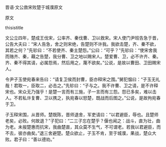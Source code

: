 


晋语·文公救宋败楚于城濮原文

原文

thisistitle

文公立四年，楚成王伐宋，公率齐、秦伐曹、卫以救宋。宋人使门尹班告急于晋，公告大夫曰：“宋人告急，舍之则宋绝，告楚则不许我。我欲击楚，齐、秦不欲，其若之何？”先轸曰：“不若使齐、秦主楚怨。”公曰：“可乎？”先轸曰：“使宋舍我而赂齐、秦，藉之告楚，我分曹、卫之地以赐宋人。楚爱曹、卫，必不许齐、秦。齐、秦不得其请，必属怨焉，然后用之，蔑不欲矣。”公说，是故以曹田、卫田赐宋人。

令尹子玉使宛春来告曰：“请复卫侯而封曹，臣亦释宋之围。”舅犯愠曰：“子玉无礼哉！君取一，臣取二，必击之。”先轸曰：“子与之。我不许曹、卫之请，是不许释宋也。宋众无乃强乎！是楚一言而有三施，子一言而有三怨。怨已多矣，难以击人。不若私许复曹、卫以携之，执宛春以怒楚，既战而后图之。”公说，是故拘宛春于卫。

子玉释宋围，从晋师。楚既陈，晋师退舍，军吏请曰：“以君避臣，辱也。且楚师老矣，必败。何故退？”子犯曰：“二三子忘在楚乎？偃也闻之：战斗，直为壮，曲为老。未报楚惠而抗宋，我曲楚直，其众莫不生气，不可谓老。若我以君避臣，而不去，彼亦曲矣。”退三舍避楚。楚众欲止，子玉不肯，至于城濮，果战，楚众大败。君子曰：“善以德劝。”

